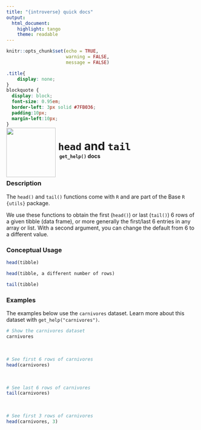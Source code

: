 ```yaml
---
title: "{introverse} quick docs"
output: 
  html_document:
    highlight: tango
    theme: readable
---
```



```r
knitr::opts_chunk$set(echo = TRUE, 
                      warning = FALSE, 
                      message = FALSE)
```

```css
.title{
    display: none;
}
blockquote {
  display: block;
  font-size: 0.95em;
  border-left: 3px solid #7FB036;
  padding:10px;
  margin-left:10px;
}
```

<div>
<br>
 <img src = "logo.png" style = "float:left;height:130px;margin-top:-30px;">
 <span style = "font-weight:bold;font-size:30px;"> 
  &nbsp;<code>head</code> and <code>tail</code>
 </span>
 <br>
 <b>&nbsp;&nbsp;&nbsp;<code>get_help()</code> docs</b>
</div>
<br>

### Description

The `head()` and `tail()` functions come with `R` and are part of the Base `R` `{utils}` package.
  
We use these functions to obtain the first (`head()`) or last (`tail()`) 6 rows of a given tibble (data frame), or more generally the first/last 6 entries in any array or list. With a second argument, you can change the default from 6 to a different value.



### Conceptual Usage 

```r
head(tibble)

head(tibble, a different number of rows)

tail(tibble)
```

### Examples

The examples below use the `carnivores` dataset. Learn more about this dataset with `get_help("carnivores")`.

```r
# Show the carnivores dataset
carnivores
```

<br>

```r
# See first 6 rows of carnivores
head(carnivores)
```

<br>  <!-- Do not delete the <br>, and make sure to keep the previous and following lines blank. -->


```r
# See last 6 rows of carnivores
tail(carnivores)
```

<br> 


```r
# See first 3 rows of carnivores
head(carnivores, 3)
```
